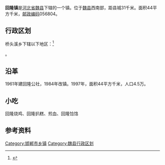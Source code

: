 {{Unreferenced |time=2011-06-16T06:19:21+00:00 }}
{{中国乡级行政区|13/04/34/106/000}}
'''回隆镇'''是[[河北省|河北省]][[魏县|魏县]]下辖的一个镇。位于[[魏县|魏县]]西南部，距县城31千米。面积44平方千米，[[邮政编码|邮政编码]]056804。

== 行政区划 ==

桥头溪乡下辖以下地区：<ref>{{PRC admin/ref sgc|13/04/34/106/000}}</ref>

{{PRC admin/children|13/04/34/106/000}}。

== 沿革 ==
1961年建回隆公社，1984年改镇。1997年，面积44平方千米，人口4.5万。

== 小吃 ==
回隆烧鸡、回隆扒糕、煎血、回隆饸饹

== 参考资料 ==

{{reflist}}

{{PRC admin/navcat|13/04/34/106/000}}
[[Category:邯郸市乡镇|Category:邯郸市乡镇]]
[[Category:魏县行政区划|Category:魏县行政区划]]